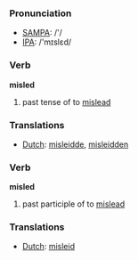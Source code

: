 === Pronunciation ===
*[[w:SAMPA|SAMPA]]: /'/
*[[w:IPA|IPA]]: /'mɪslεd/

=== Verb ===

'''misled'''

# past tense of to [[mislead]]

=== Translations ===
*[[Dutch]]: [[misleidde]], [[misleidden]]

=== Verb ===

'''misled'''

# past participle of to [[mislead]]

=== Translations ===
*[[Dutch]]: [[misleid]]